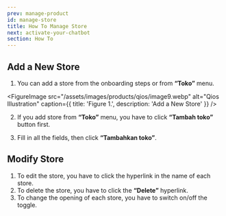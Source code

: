 ```yaml
---
prev: manage-product
id: manage-store
title: How To Manage Store
next: activate-your-chatbot
section: How To
---
```


## Add a New Store

<YoutubeEmbedWrapper>
  <YoutubeEmbed
    id="dLcMLqLrp9U"
    params="v=dLcMLqLrp9U&list=PLy86Ve1I7c3iZrOzmqE16D0ZVIjoDFRQw"
    title="Qios - Manage Product"
  />
</YoutubeEmbedWrapper>

1. You can add a store from the onboarding steps or from **“Toko”** menu.

<FigureImage
  src="/assets/images/products/qios/image9.webp"
  alt="Qios Illustration"
  caption={{ title: 'Figure 1.', description: 'Add a New Store' }}
/>

2. If you add store from **“Toko”** menu, you have to click **“Tambah toko”** button first.

3. Fill in all the fields, then click **“Tambahkan toko”**.

## Modify Store

1. To edit the store, you have to click the hyperlink in the name of each store.
2. To delete the store, you have to click the **“Delete”** hyperlink.
3. To change the opening of each store, you have to switch on/off the toggle.
